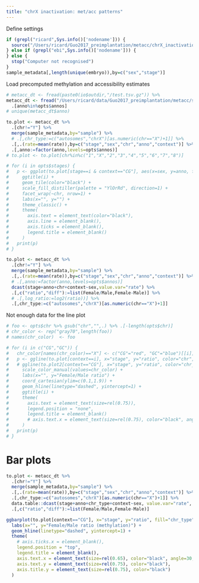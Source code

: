 ```yaml
---
title: "chrX inactivation: met/acc patterns"
---
```


Define settings
```r
if (grepl("ricard",Sys.info()['nodename'])) {
  source("/Users/ricard/Guo2017_preimplantation/metacc/chrX_inactivation/load_settings.R")
} else if (grepl("ebi",Sys.info()['nodename'])) {
} else {
  stop("Computer not recognised")
}
sample_metadata[,length(unique(embryo)),by=c("sex","stage")]
```

Load precomputed methylation and accessibility estimates
```r
# metacc_dt <- fread(paste0(io$outdir,"/test.tsv.gz")) %>%
metacc_dt <- fread("/Users/ricard/data/Guo2017_preimplantation/metacc/stats/metacc_stats_anno_chr.tsv.gz") %>%
  .[anno%in%opts$annos]
# unique(metacc_dt$anno)
```

```r
to.plot <- metacc_dt %>% 
  .[chr!="Y"] %>%
  merge(sample_metadata,by="sample") %>% 
  # .[,chr_type:=c("autosomes","chrX")[as.numeric(chr=="X")+1]] %>%
  .[,.(rate=mean(rate)),by=c("stage","sex","chr","anno","context")] %>%
  .[,anno:=factor(anno,levels=opts$annos)]
# to.plot <- to.plot[chr%in%c("1","X","2","3","4","5","6","7","8")]
```

```r
# for (i in opts$stages) {
#   p <- ggplot(to.plot[stage==i & context=="CG"], aes(x=sex, y=anno, fill=rate)) +
#     ggtitle(i) +
#     geom_tile(color="black") +
#     scale_fill_distiller(palette = "YlOrRd", direction=1) +
#     facet_wrap(~chr, nrow=1) +
#     labs(x="", y="") +
#     theme_classic() +
#     theme(
#       axis.text = element_text(color="black"),
#       axis.line = element_blank(),
#       axis.ticks = element_blank(),
#       legend.title = element_blank()
#     )
#   print(p)
# }
```

```r
to.plot <- metacc_dt %>% 
  .[chr!="Y"] %>%
  merge(sample_metadata,by="sample") %>% 
  .[,.(rate=mean(rate)),by=c("stage","sex","chr","anno","context")] %>%
  # .[,anno:=factor(anno,levels=opts$annos)]
  dcast(stage+anno+chr+context~sex,value.var="rate") %>%
  .[,c("ratio","diff"):=list(Female/Male,Female-Male)] %>%
  # .[,log_ratio:=log2(ratio))] %>%
  .[,chr_type:=c("autosomes","chrX")[as.numeric(chr=="X")+1]]
```

Not enough data for the line plot
```r
# foo <- opts$chr %>% gsub("chr","",.) %>% .[-length(opts$chr)]
# chr_color <- rep("gray70",length(foo))
# names(chr_color)  <- foo

# for (i in c("CG","GC")) {
#   chr_color[names(chr_color)=="X"] <- c("CG"="red", "GC"="blue")[[i]]
#   p <- ggline(to.plot[context==i], x="stage", y="ratio", color="chr", palette = "jco", facet="anno") +
#   # ggline(to.plot2[context=="CG"], x="stage", y="ratio", color="chr_type", palette = "jco", facet="anno", add="mean_se") +
#     scale_color_manual(values=chr_color) +
#     labs(x="", y="Female/Male ratio") +
#     coord_cartesian(ylim=c(0.1,1.9)) +
#     geom_hline(linetype="dashed", yintercept=1) +
#     ggtitle(i) +
#     theme(
#       axis.text = element_text(size=rel(0.75)),
#       legend.position = "none",
#       legend.title = element_blank()
#       # axis.text.x = element_text(size=rel(0.75), color="black", angle=40, vjust=1, hjust=1)
#     )
#   print(p)
# }
```

# Bar plots

```r
to.plot <- metacc_dt %>% 
  .[chr!="Y"] %>%
  merge(sample_metadata,by="sample") %>% 
  .[,.(rate=mean(rate)),by=c("stage","sex","chr","anno","context")] %>% 
  .[,chr_type:=c("autosomes","chrX")[as.numeric(chr=="X")+1]] %>%
  data.table::dcast(stage+anno+chr_type+context~sex, value.var="rate", fun.aggregate=median) %>%
  .[,c("ratio","diff"):=list(Female/Male,Female-Male)]
```

```r
ggbarplot(to.plot[context=="CG"], x="stage", y="ratio", fill="chr_type", palette = "jco", facet="anno", position = position_dodge(0.8)) +
  labs(x="", y="Female/Male ratio (methylation)") +
  geom_hline(linetype="dashed", yintercept=1) +
  theme(
    # axis.ticks.x = element_blank(),
    legend.position = "top",
    legend.title = element_blank(),
    axis.text.x = element_text(size=rel(0.65), color="black", angle=30, vjust=1, hjust=1),
    axis.text.y = element_text(size=rel(0.75), color="black"),
    axis.title.y = element_text(size=rel(0.75), color="black")
  )
```
